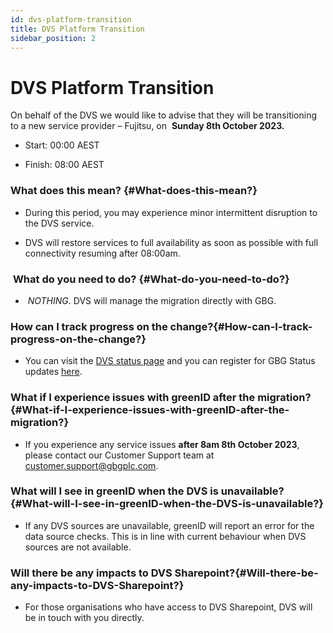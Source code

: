 ```yaml
---
id: dvs-platform-transition
title: DVS Platform Transition
sidebar_position: 2
---
```


# DVS Platform Transition

On behalf of the DVS we would like to advise that they will be transitioning to a new service provider – Fujitsu, on  **Sunday 8th October 2023.**

- Start: 00:00 AEST 

- Finish: 08:00 AEST 

### **What does this mean?** {#What-does-this-mean?}

- During this period, you may experience minor intermittent disruption to the DVS service.  

- DVS will restore services to full availability as soon as possible with full connectivity resuming after 08:00am. 

###  **What do you need to do?** {#What-do-you-need-to-do?}

-  *NOTHING*. DVS will manage the migration directly with GBG. 

### **How can I track progress on the change?**{#How-can-I-track-progress-on-the-change?}

- You can visit the [DVS status page](https://dvsstatus.idmatch.gov.au/) and you can register for GBG Status updates [here](https://www.gbgstatus.com/). 

### **What if I experience issues with greenID after the migration?**{#What-if-I-experience-issues-with-greenID-after-the-migration?}

- If you experience any service issues **after 8am 8th October 2023**, please contact our Customer Support team at [customer.support@gbgplc.com](https://dvsstatus.idmatch.gov.au/). 

### **What will I see in greenID when the DVS is unavailable?**{#What-will-I-see-in-greenID-when-the-DVS-is-unavailable?}

- If any DVS sources are unavailable, greenID will report an error for the data source checks. This is in line with current behaviour when DVS sources are not available.

### **Will there be any impacts to DVS Sharepoint?**{#Will-there-be-any-impacts-to-DVS-Sharepoint?}

- For those organisations who have access to DVS Sharepoint, DVS will be in touch with you directly.
